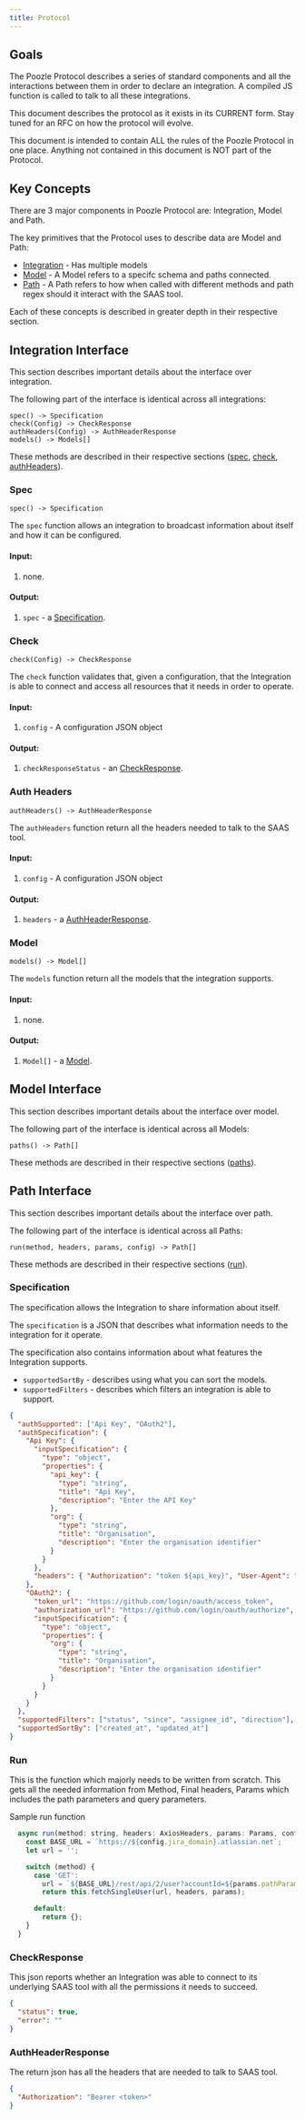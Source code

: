 ```yaml
---
title: Protocol
---
```


## Goals

The Poozle Protocol describes a series of standard components and all the interactions between them in order to declare an integration. A compiled JS function is called to talk to all these integrations.

This document describes the protocol as it exists in its CURRENT form. Stay tuned for an RFC on how the protocol will evolve.

This document is intended to contain ALL the rules of the Poozle Protocol in one place. Anything not contained in this document is NOT part of the Protocol.

## Key Concepts

There are 3 major components in Poozle Protocol are: Integration, Model and Path.

The key primitives that the Protocol uses to describe data are Model and Path:

- [Integration](#integration-interface) - Has multiple models
- [Model](#model-interface) - A Model refers to a specifc schema and paths connected.
- [Path](#path-interface) - A Path refers to how when called with different methods and path regex should it interact with the SAAS tool.

Each of these concepts is described in greater depth in their respective section.

## Integration Interface

This section describes important details about the interface over integration.

The following part of the interface is identical across all integrations:

```
spec() -> Specification
check(Config) -> CheckResponse
authHeaders(Config) -> AuthHeaderResponse
models() -> Models[]
```

These methods are described in their respective sections ([spec](#spec), [check](#check), [authHeaders](#auth-headers)).

### Spec

```
spec() -> Specification
```

The `spec` function allows an integration to broadcast information about itself and how it can be configured.

#### Input:

1. none.

#### Output:

1. `spec` - a [Specification](#specification).

### Check

```
check(Config) -> CheckResponse
```

The `check` function validates that, given a configuration, that the Integration is able to connect and access all resources that it needs in order to operate.

#### Input:

1. `config` - A configuration JSON object

#### Output:

1. `checkResponseStatus` - an [CheckResponse](#checkresponse).

### Auth Headers

```
authHeaders() -> AuthHeaderResponse
```

The `authHeaders` function return all the headers needed to talk to the SAAS tool.

#### Input:

1. `config` - A configuration JSON object

#### Output:

1. `headers` - a [AuthHeaderResponse](#authheaderresponse).

### Model

```
models() -> Model[]
```

The `models` function return all the models that the integration supports.

#### Input:

1. none.

#### Output:

1. `Model[]` - a [Model](#model-interface).

## Model Interface

This section describes important details about the interface over model.

The following part of the interface is identical across all Models:

```
paths() -> Path[]
```

These methods are described in their respective sections ([paths](#path-interface)).

## Path Interface

This section describes important details about the interface over path.

The following part of the interface is identical across all Paths:

```
run(method, headers, params, config) -> Path[]
```

These methods are described in their respective sections ([run](#run)).

### Specification

The specification allows the Integration to share information about itself.

The `specification` is a JSON that describes what information needs to the integration for it operate.

The specification also contains information about what features the Integration supports.

- `supportedSortBy` - describes using what you can sort the models.
- `supportedFilters` - describes which filters an integration is able to support.

```json
{
  "authSupported": ["Api Key", "OAuth2"],
  "authSpecification": {
    "Api Key": {
      "inputSpecification": {
        "type": "object",
        "properties": {
          "api_key": {
            "type": "string",
            "title": "Api Key",
            "description": "Enter the API Key"
          },
          "org": {
            "type": "string",
            "title": "Organisation",
            "description": "Enter the organisation identifier"
          }
        }
      },
      "headers": { "Authorization": "token ${api_key}", "User-Agent": "Poozle" }
    },
    "OAuth2": {
      "token_url": "https://github.com/login/oauth/access_token",
      "authorization_url": "https://github.com/login/oauth/authorize",
      "inputSpecification": {
        "type": "object",
        "properties": {
          "org": {
            "type": "string",
            "title": "Organisation",
            "description": "Enter the organisation identifier"
          }
        }
      }
    }
  },
  "supportedFilters": ["status", "since", "assignee_id", "direction"],
  "supportedSortBy": ["created_at", "updated_at"]
}
```

### Run

This is the function which majorly needs to be written from scratch. This gets all the needed information from Method, Final headers, Params which includes the path parameters and query parameters.

Sample run function

```js
  async run(method: string, headers: AxiosHeaders, params: Params, config: Config) {
    const BASE_URL = `https://${config.jira_domain}.atlassian.net`;
    let url = '';

    switch (method) {
      case 'GET':
        url = `${BASE_URL}/rest/api/2/user?accountId=${params.pathParams?.user_id}`;
        return this.fetchSingleUser(url, headers, params);

      default:
        return {};
    }
  }
```

### CheckResponse

This json reports whether an Integration was able to connect to its underlying SAAS tool with all the permissions it needs to succeed.

```json
{
  "status": true,
  "error": ""
}
```

### AuthHeaderResponse

The return json has all the headers that are needed to talk to SAAS tool.

```json
{
  "Authorization": "Bearer <token>"
}
```
